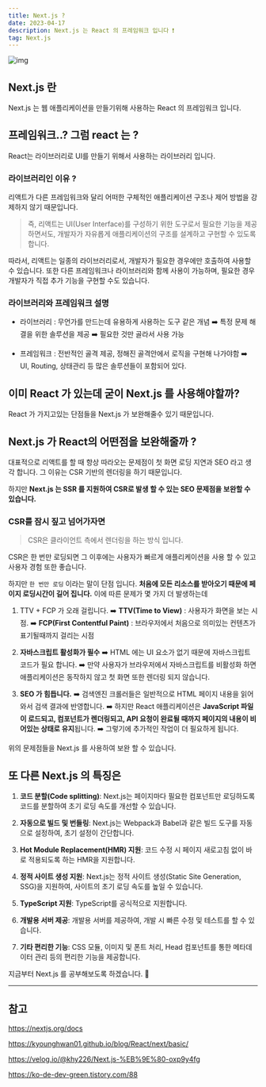 ```yaml
---
title: Next.js ?
date: 2023-04-17
description: Next.js 는 React 의 프레임워크 입니다 ❗️
tag: Next.js
---
```


![img](https://user-images.githubusercontent.com/87301268/232643814-9267abfb-b87b-4f38-9c52-584341dbe073.png)

## Next.js 란

Next.js 는 웹 애플리케이션을 만들기위해 사용하는 React 의 프레임워크 입니다.

## 프레임워크..? 그럼 react 는 ?

React는 라이브러리로 UI를 만들기 위해서 사용하는 라이브러리 입니다.

### 라이브러리인 이유 ?

리액트가 다른 프레임워크와 달리 어떠한 구체적인 애플리케이션 구조나 제어 방법을 강제하지 않기 때문입니다.

> 즉, 리액트는 UI(User Interface)를 구성하기 위한 도구로서 필요한 기능을 제공하면서도, 개발자가 자유롭게 애플리케이션의 구조를 설계하고 구현할 수 있도록 합니다.

따라서, 리액트는 일종의 라이브러리로서, 개발자가 필요한 경우에만 호출하여 사용할 수 있습니다.
또한 다른 프레임워크나 라이브러리와 함께 사용이 가능하며, 필요한 경우 개발자가 직접 추가 기능을 구현할 수도 있습니다.

### 라이브러리와 프레임워크 설명

-   라이브러리 : 무언가를 만드는데 유용하게 사용하는 도구 같은 개념
    ➡️ 특정 문제 해결을 위한 솔루션을 제공
    ➡️ 필요한 것만 골라서 사용 가능

-   프레임워크 : 전반적인 골격 제공, 정해진 골격안에서 로직을 구현해 나가야함
    ➡️ UI, Routing, 상태관리 등 많은 솔루션들이 포함되어 있다.

## 이미 React 가 있는데 굳이 Next.js 를 사용해야할까?

React 가 가지고있는 단점들을 Next.js 가 보완해줄수 있기 때문입니다.

## Next.js 가 React의 어떤점을 보완해줄까 ?

대표적으로 리액트를 할 때 항상 따라오는 문제점이 첫 화면 로딩 지연과 SEO 라고 생각 합니다. 그 이유는 CSR 기반의 렌더링을 하기 때문입니다.

하지만 **Next.js 는 SSR 를 지원하여 CSR로 발생 할 수 있는 SEO 문제점을 보완할 수 있습니다.**

### CSR를 잠시 짚고 넘어가자면

> CSR은 클라이언트 측에서 렌더링을 하는 방식 입니다.

CSR은 한 번만 로딩되면 그 이후에는 사용자가 빠르게 애플리케이션을 사용 할 수 있고 사용자 경험 또한 좋습니다.

하지만 `한 번만 로딩` 이라는 말이 단점 입니다.
**처음에 모든 리소스를 받아오기 때문에 페이지 로딩시간이 길어 집니다.** 이에 따른 문제가 몇 가지 더 발생하는데

1. TTV + FCP 가 오래 걸립니다.
   ➡️ **TTV(Time to View)** : 사용자가 화면을 보는 시점.
   ➡️ **FCP(First Contentful Paint)** : 브라우저에서 처음으로 의미있는 컨텐츠가 표기될때까지 걸리는 시점

2. **자바스크립트 활성화가 필수**
   ➡️ HTML 에는 UI 요소가 없기 때문에 자바스크립트 코드가 필요 합니다.
   ➡️ 만약 사용자가 브라우저에서 자바스크립트를 비활성화 하면 애플리케이션은 동작하지 않고 첫 화면 또한 렌더링 되지 않습니다.

3. **SEO 가 힘듭니다.**
   ➡️ 검색엔진 크롤러들은 일반적으로 HTML 페이지 내용을 읽어와서 검색 결과에 반영합니다.
   ➡️ 하지만 React 애플리케이션은 **JavaScript 파일이 로드되고, 컴포넌트가 렌더링되고, API 요청이 완료될 때까지 페이지의 내용이 비어있는 상태로 유지**됩니다.
   ➡️ 그렇기에 추가적인 작업이 더 필요하게 됩니다.

위의 문제점들을 Next.js 를 사용하여 보완 할 수 있습니다.

## 또 다른 Next.js 의 특징은

1. **코드 분할(Code splitting)**: Next.js는 페이지마다 필요한 컴포넌트만 로딩하도록 코드를 분할하여 초기 로딩 속도를 개선할 수 있습니다.

2. **자동으로 빌드 및 번들링**: Next.js는 Webpack과 Babel과 같은 빌드 도구를 자동으로 설정하여, 초기 설정이 간단합니다.

3. **Hot Module Replacement(HMR) 지원**: 코드 수정 시 페이지 새로고침 없이 바로 적용되도록 하는 HMR을 지원합니다.

4. **정적 사이트 생성 지원**: Next.js는 정적 사이트 생성(Static Site Generation, SSG)을 지원하여, 사이트의 초기 로딩 속도를 높일 수 있습니다.

5. **TypeScript 지원**: TypeScript를 공식적으로 지원합니다.

6. **개발용 서버 제공**: 개발용 서버를 제공하여, 개발 시 빠른 수정 및 테스트를 할 수 있습니다.

7. **기타 편리한 기능**: CSS 모듈, 이미지 및 폰트 처리, Head 컴포넌트를 통한 메타데이터 관리 등의 편리한 기능을 제공합니다.

지금부터 Next.js 를 공부해보도록 하겠습니다. 🥱

---

## 참고

https://nextjs.org/docs

https://kyounghwan01.github.io/blog/React/next/basic/

https://velog.io/@khy226/Next.js-%EB%9E%80-oxp9y4fg

https://ko-de-dev-green.tistory.com/88
